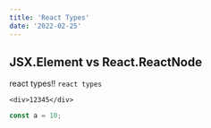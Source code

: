 ```yaml
---
title: 'React Types'
date: '2022-02-25'
---
```


## JSX.Element vs React.ReactNode

react types!! `react types`

```tsx
<div>12345</div>
```

```js
const a = 10;
```
